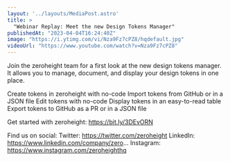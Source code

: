 ```yaml
---
layout: '../layouts/MediaPost.astro'
title: >
  "Webinar Replay: Meet the new Design Tokens Manager"
publishedAt: "2023-04-04T16:24:40Z"
image: "https://i.ytimg.com/vi/Nza9Fz7cPZ8/hqdefault.jpg"
videoUrl: "https://www.youtube.com/watch?v=Nza9Fz7cPZ8"
---
```

Join the zeroheight team for a first look at the new design tokens manager. It allows you to manage, document, and display your design tokens in one place.

Create tokens in zeroheight with no-code
Import tokens from GitHub or in a JSON file
Edit tokens with no-code
Display tokens in an easy-to-read table
Export tokens to GitHub as a PR or in a JSON file

Get started with zeroheight: https://bit.ly/3DEvORN

Find us on social:
Twitter: https://twitter.com/zeroheight
LinkedIn: https://www.linkedin.com/company/zero...
Instagram: https://www.instagram.com/zeroheighthq
